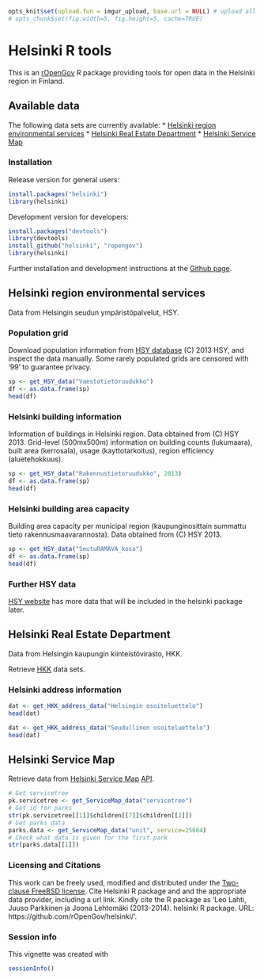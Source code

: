 <!--
%\VignetteEngine{knitr}
%\VignetteIndexEntry{An R Markdown Vignette made with knitr}
-->

```r
opts_knit$set(upload.fun = imgur_upload, base.url = NULL) # upload all images to imgur.com
# opts_chunk$set(fig.width=5, fig.height=5, cache=TRUE)
```

Helsinki  R tools
===========

This is an [rOpenGov](https://github.com/rOpenGov/helsinki) R package
providing tools for open data in the Helsinki region in Finland.

## Available data

The following data sets are currently available:
* [Helsinki region environmental services](#helsinki-region-environmental-services)
* [Helsinki Real Estate Department](#helsinki-real-estate-department)
* [Helsinki Service Map](#helsinki-service-map)


### Installation

Release version for general users:

```r
install.packages("helsinki")
library(helsinki)
```

Development version for developers:

```r
install.packages("devtools")
library(devtools)
install_github("helsinki", "ropengov")
library(helsinki)
```

Further installation and development instructions at the [Github
page](https://github.com/rOpenGov/helsinki).

## Helsinki region environmental services

Data from Helsingin seudun ympäristöpalvelut, HSY.

### Population grid

Download population information from [HSY database](http://www.hsy.fi/seututieto/kaupunki/paikkatiedot/Sivut/Avoindata.aspx) (C) 2013 HSY, and inspect the data manually. Some rarely populated grids are censored with '99' to guarantee privacy.

```r
sp <- get_HSY_data("Vaestotietoruudukko")
df <- as.data.frame(sp)   
head(df)
```


### Helsinki building information

Information of buildings in Helsinki region. Data obtained from (C)
HSY 2013. Grid-level (500mx500m) information on building counts
(lukumaara), built area (kerrosala), usage (kayttotarkoitus), region
efficiency (aluetehokkuus).

```r
sp <- get_HSY_data("Rakennustietoruudukko", 2013)  
df <- as.data.frame(sp)   
head(df)
```

### Helsinki building area capacity

Building area capacity per municipal region (kaupunginosittain summattu tieto rakennusmaavarannosta). Data obtained from (C) HSY 2013. 

```r
sp <- get_HSY_data("SeutuRAMAVA_kosa")  
df <- as.data.frame(sp)   
head(df)
```


### Further HSY data

[HSY website](http://www.hsy.fi/seututieto/kaupunki/paikkatiedot/Sivut/Avoindata.aspx) has more data that will be included in the helsinki package later.


## Helsinki Real Estate Department

Data from Helsingin kaupungin kiinteistövirasto, HKK.

Retrieve [HKK](http://kartta.hel.fi/avoindata/index.html) data sets.

### Helsinki address information

```r
dat <- get_HKK_address_data("Helsingin osoiteluettelo")
head(dat)
```

```r
dat <- get_HKK_address_data("Seudullinen osoiteluettelo")
head(dat)
```

## Helsinki Service Map

Retrieve data from [Helsinki Service Map](http://www.hel.fi/palvelukartta/?lang=en) [API](http://www.hel.fi/palvelukarttaws/rest/ver2_en.html).

```r
# Get servicetree
pk.servicetree <- get_ServiceMap_data("servicetree")
# Get id for parks
str(pk.servicetree[[1]]$children[[7]]$children[[2]])
# Get parks data
parks.data <- get_ServiceMap_data("unit", service=25664)
# Check what data is given for the first park
str(parks.data[[1]])
```


### Licensing and Citations

This work can be freely used, modified and distributed under the
[Two-clause FreeBSD
license](http://en.wikipedia.org/wiki/BSD\_licenses). Cite Helsinki R
package and and the appropriate data provider, including a url
link. Kindly cite the R package as 'Leo Lahti, Juuso Parkkinen ja
Joona Lehtomäki (2013-2014). helsinki R package. URL:
https://github.com/rOpenGov/helsinki/'.

### Session info


This vignette was created with

```r
sessionInfo()
```

